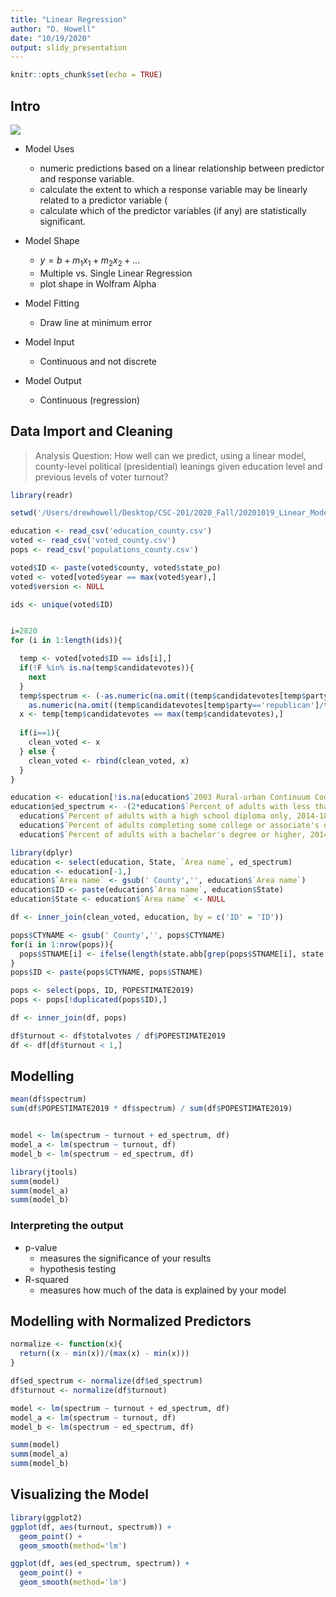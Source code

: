 ```yaml
---
title: "Linear Regression"
author: "D. Howell"
date: "10/19/2020"
output: slidy_presentation
---
```


```r
knitr::opts_chunk$set(echo = TRUE)
```

## Intro

![](lm.png)

* Model Uses

  + numeric predictions based on a linear relationship between predictor and response variable.
  + calculate the extent to which a response variable may be linearly related to a predictor variable (
  + calculate which of the predictor variables (if any) are statistically significant. 
  
* Model Shape
  
  + $y = b + m_1x_1 + m_2x_2 + ...$
  + Multiple vs. Single Linear Regression
  + plot shape in Wolfram Alpha
  
* Model Fitting

  + Draw line at minimum error
  
* Model Input

  + Continuous and not discrete
  
* Model Output

  + Continuous (regression)
  
## Data Import and Cleaning

> Analysis Question: How well can we predict, using a linear model, county-level political (presidential) leanings given education level and previous levels of voter turnout?

```r
library(readr)

setwd('/Users/drewhowell/Desktop/CSC-201/2020_Fall/20201019_Linear_Models/')

education <- read_csv('education_county.csv')
voted <- read_csv('voted_county.csv')
pops <- read_csv('populations_county.csv')

voted$ID <- paste(voted$county, voted$state_po)
voted <- voted[voted$year == max(voted$year),]
voted$version <- NULL

ids <- unique(voted$ID)


i=2820
for (i in 1:length(ids)){

  temp <- voted[voted$ID == ids[i],]
  if(!F %in% is.na(temp$candidatevotes)){
    next
  }
  temp$spectrum <- (-as.numeric(na.omit((temp$candidatevotes[temp$party=='democrat']/temp$totalvotes[temp$party=='democrat'] *10))) + 
    as.numeric(na.omit((temp$candidatevotes[temp$party=='republican']/temp$totalvotes[temp$party=='republican'] *10))))[1]
  x <- temp[temp$candidatevotes == max(temp$candidatevotes),]
  
  if(i==1){
    clean_voted <- x
  } else {
    clean_voted <- rbind(clean_voted, x)
  }
}

education <- education[!is.na(education$`2003 Rural-urban Continuum Code`),]
education$ed_spectrum <- -(2*education$`Percent of adults with less than a high school diploma, 2014-18` + 
  education$`Percent of adults with a high school diploma only, 2014-18`) + 
  education$`Percent of adults completing some college or associate's degree, 2014-18` +
  education$`Percent of adults with a bachelor's degree or higher, 2014-18`*2

library(dplyr)
education <- select(education, State, `Area name`, ed_spectrum)
education <- education[-1,]  
education$`Area name` <- gsub(' County','', education$`Area name`)  
education$ID <- paste(education$`Area name`, education$State)
education$State <- education$`Area name` <- NULL

df <- inner_join(clean_voted, education, by = c('ID' = 'ID'))

pops$CTYNAME <- gsub(' County','', pops$CTYNAME) 
for(i in 1:nrow(pops)){
  pops$STNAME[i] <- ifelse(length(state.abb[grep(pops$STNAME[i], state.name)])==0, NA, state.abb[grep(pops$STNAME[i], state.name)])
}
pops$ID <- paste(pops$CTYNAME, pops$STNAME)

pops <- select(pops, ID, POPESTIMATE2019)
pops <- pops[!duplicated(pops$ID),]

df <- inner_join(df, pops)

df$turnout <- df$totalvotes / df$POPESTIMATE2019
df <- df[df$turnout < 1,]

```

## Modelling

```r

mean(df$spectrum)
sum(df$POPESTIMATE2019 * df$spectrum) / sum(df$POPESTIMATE2019)


model <- lm(spectrum ~ turnout + ed_spectrum, df)
model_a <- lm(spectrum ~ turnout, df)
model_b <- lm(spectrum ~ ed_spectrum, df)

library(jtools)
summ(model)
summ(model_a)
summ(model_b)

```
### Interpreting the output

* p-value
  + measures the significance of your results
  + hypothesis testing
* R-squared
  + measures how much of the data is explained by your model


## Modelling with Normalized Predictors
```r

normalize <- function(x){
  return((x - min(x))/(max(x) - min(x)))
}

df$ed_spectrum <- normalize(df$ed_spectrum)
df$turnout <- normalize(df$turnout)

model <- lm(spectrum ~ turnout + ed_spectrum, df)
model_a <- lm(spectrum ~ turnout, df)
model_b <- lm(spectrum ~ ed_spectrum, df)

summ(model)
summ(model_a)
summ(model_b)

```

## Visualizing the Model
```r
library(ggplot2)
ggplot(df, aes(turnout, spectrum)) + 
  geom_point() + 
  geom_smooth(method='lm')

ggplot(df, aes(ed_spectrum, spectrum)) + 
  geom_point() + 
  geom_smooth(method='lm')
```
